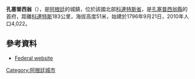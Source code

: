 {{Coord|28|22|S|57|52|W|display=title}}

'''孔塞普西翁'''（{{lang-es|Concepción}}），是[[阿根廷|阿根廷]]的城鎮，位於該國北部[[科連特斯省|科連特斯省]]，是[[孔塞普西翁縣_(科連特斯省)|孔塞普西翁縣]]的首府，距離[[科連特斯|科連特斯]]183公里，海拔高度51米，始建於1796年9月21日，2010年人口4,022。

==參考資料==
*{{es icon}} [https://web.archive.org/web/20071001044225/http://www.mininterior.gov.ar/municipales/busqueda/amplia_info.asp?ID=COR011 Federal website]

{{Argentina-geo-stub}}
[[Category:阿根廷城市|Category:阿根廷城市]]